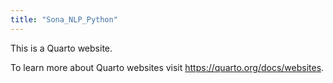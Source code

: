 ```yaml
---
title: "Sona_NLP_Python"
---
```


This is a Quarto website.

To learn more about Quarto websites visit <https://quarto.org/docs/websites>.


```python

```